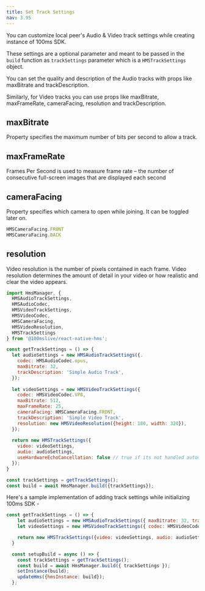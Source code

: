 ```yaml
---
title: Set Track Settings
nav: 3.95
---
```


You can customize local peer's Audio & Video track settings while creating instance of 100ms SDK.


These settings are a optional parameter and meant to be passed in the `build` function as `trackSettings` parameter which is a `HMSTrackSettings` object.


You can set the quality and description of the Audio tracks with props like maxBitrate and trackDescription. 


Similarly, for Video tracks you can use props like maxBitrate, maxFrameRate, cameraFacing, resolution and trackDescription.


## maxBitrate
Property specifies the maximum number of bits per second to allow a track.

## maxFrameRate
Frames Per Second is used to measure frame rate – the number of consecutive full-screen images that are displayed each second

## cameraFacing
Property specifies which camera to open while joining. It can be toggled later on.

```js
HMSCameraFacing.FRONT
HMSCameraFacing.BACK
```

## resolution
Video resolution is the number of pixels contained in each frame. 
Video resolution determines the amount of detail in your video or how realistic and clear the video appears.

```js
import HmsManager, {
  HMSAudioTrackSettings,
  HMSAudioCodec,
  HMSVideoTrackSettings,
  HMSVideoCodec,
  HMSCameraFacing,
  HMSVideoResolution,
  HMSTrackSettings
} from '@100mslive/react-native-hms';

const getTrackSettings = () => {
  let audioSettings = new HMSAudioTrackSettings({. 
    codec: HMSAudioCodec.opus,                    
    maxBitrate: 32,                               
    trackDescription: 'Simple Audio Track',       
  });
  
  let videoSettings = new HMSVideoTrackSettings({
    codec: HMSVideoCodec.VP8,                     
    maxBitrate: 512,                              
    maxFrameRate: 25,                             
    cameraFacing: HMSCameraFacing.FRONT,          
    trackDescription: 'Simple Video Track',       
    resolution: new HMSVideoResolution({height: 180, width: 320}), 
  });
  
  return new HMSTrackSettings({
    video: videoSettings,
    audio: audioSettings,
    useHardwareEchoCancellation: false // true if its not handled automatically 
  });
}

const trackSettings = getTrackSettings();
const build = await HmsManager.build({trackSettings});
```


Here's a sample implementation of adding track settings while initializing 100ms SDK -

```js
const getTrackSettings = () => {
    let audioSettings = new HMSAudioTrackSettings({ maxBitrate: 32, trackDescription: "Simple Audio Track" });
    let videoSettings = new HMSVideoTrackSettings({ codec: HMSVideoCodec.vp8, maxBitrate: 512, maxFrameRate: 25, cameraFacing: HMSCameraFacing.FRONT, trackDescription: "Simple Video Track", resolution: new HMSVideoResolution({height: 180, width: 320})});

    return new HMSTrackSettings({video: videoSettings, audio: audioSettings});
  }

  const setupBuild = async () => {
    const trackSettings = getTrackSettings();
    const build = await HmsManager.build({ trackSettings });
    setInstance(build);
    updateHms({hmsInstance: build});
  };
```

